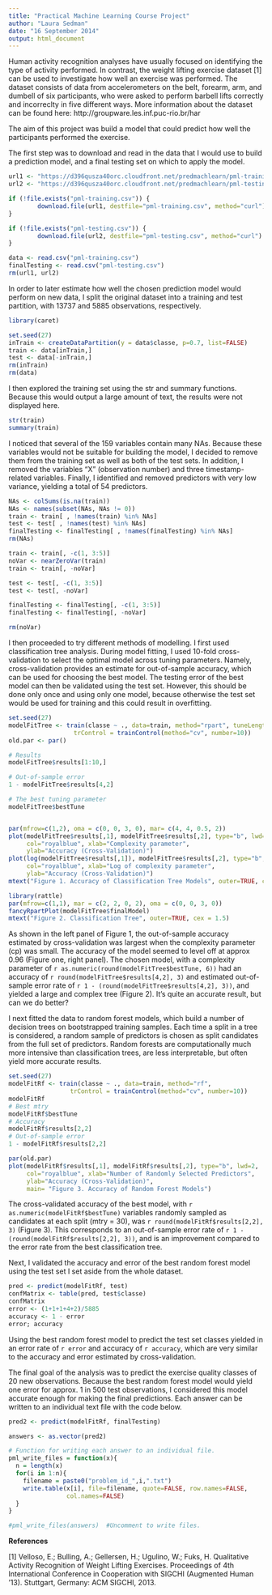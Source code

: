 ```yaml
---
title: "Practical Machine Learning Course Project"
author: "Laura Sedman"
date: "16 September 2014"
output: html_document
---
```


Human activity recognition analyses have usually focused on identifying the type
of activity performed. In contrast, the weight lifting exercise dataset [1] can
be used to investigate how well an exercise was performed. The dataset consists 
of data from accelerometers on the belt, forearm, arm, and dumbell of six 
participants, who were asked to perform barbell lifts correctly and incorreclty
in five different ways. More information about the dataset can be found here:
http://groupware.les.inf.puc-rio.br/har

The aim of this project was build a model that could predict how well the 
participants performed the exercise.

The first step was to download and read in the data that I would use to build a 
prediction model, and a final testing set on which to apply the model.

```r
url1 <- "https://d396qusza40orc.cloudfront.net/predmachlearn/pml-training.csv"
url2 <- "https://d396qusza40orc.cloudfront.net/predmachlearn/pml-testing.csv"

if (!file.exists("pml-training.csv")) {
        download.file(url1, destfile="pml-training.csv", method="curl")
}

if (!file.exists("pml-testing.csv")) {
        download.file(url2, destfile="pml-testing.csv", method="curl")
}

data <- read.csv("pml-training.csv")
finalTesting <- read.csv("pml-testing.csv")
rm(url1, url2)
```

In order to later estimate how well the chosen prediction model would perform
on new data, I split the original dataset into a training and test partition, 
with 13737 and 5885 observations, respectively.

```r

library(caret)

set.seed(27)
inTrain <- createDataPartition(y = data$classe, p=0.7, list=FALSE)
train <- data[inTrain,]
test <- data[-inTrain,]
rm(inTrain)
rm(data)
```

I then explored the training set using the str and summary functions. Because
this would output a large amount of text, the results were not displayed here.

``` r
str(train)
summary(train)
```

I noticed that several of the 159 variables contain many NAs. Because these 
variables would not be suitable for building the model, I decided to remove them
from the training set as well as both of the test sets. In addition, I removed 
the variables "X" (observation number) and three timestamp-related variables. 
Finally, I identified and removed predictors with very low variance, yielding a 
total of 54 predictors.

``` r
NAs <- colSums(is.na(train))
NAs <- names(subset(NAs, NAs != 0))
train <- train[ , !names(train) %in% NAs] 
test <- test[ , !names(test) %in% NAs] 
finalTesting <- finalTesting[ , !names(finalTesting) %in% NAs] 
rm(NAs)

train <- train[, -c(1, 3:5)]
noVar <- nearZeroVar(train)
train <- train[, -noVar]

test <- test[, -c(1, 3:5)]
test <- test[, -noVar]

finalTesting <- finalTesting[, -c(1, 3:5)]
finalTesting <- finalTesting[, -noVar]

rm(noVar)
```

I then proceeded to try different methods of modelling. I first used
classification tree analysis. During model fitting, I used 10-fold 
cross-validation to select the optimal model across tuning parameters. Namely,
cross-validation provides an estimate for out-of-sample accuracy, which can be
used for choosing the best model. The testing error of the best model can 
then be validated using the test set. However, this should be done only once and
using only one model, because otherwise the test set would be used for training
and this could result in overfitting.

``` r
set.seed(27)
modelFitTree <- train(classe ~ ., data=train, method="rpart", tuneLength=50,
                  trControl = trainControl(method="cv", number=10))
old.par <- par()

# Results
modelFitTree$results[1:10,]

# Out-of-sample error
1 - modelFitTree$results[4,2]

# The best tuning parameter
modelFitTree$bestTune


par(mfrow=c(1,2), oma = c(0, 0, 3, 0), mar= c(4, 4, 0.5, 2))
plot(modelFitTree$results[,1], modelFitTree$results[,2], type="b", lwd=2, 
     col="royalblue", xlab="Complexity parameter", 
     ylab="Accuracy (Cross-Validation)")
plot(log(modelFitTree$results[,1]), modelFitTree$results[,2], type="b", lwd=2, 
     col="royalblue", xlab="Log of complexity parameter", 
     ylab="Accuracy (Cross-Validation)")
mtext("Figure 1. Accuracy of Classification Tree Models", outer=TRUE, cex = 1.5)

library(rattle)
par(mfrow=c(1,1), mar = c(2, 2, 0, 2), oma = c(0, 0, 3, 0))
fancyRpartPlot(modelFitTree$finalModel)
mtext("Figure 2. Classification Tree", outer=TRUE, cex = 1.5)
```

As shown in the left panel of Figure 1, the out-of-sample accuracy estimated by 
cross-validation was largest when the complexity parameter (cp) was small. The 
accuracy of the model seemed to level off at approx 0.96 (Figure one,
right panel). The chosen model, with a complexity parameter of 
`r as.numeric(round(modelFitTree$bestTune, 6))` had an accuracy of 
`r round(modelFitTree$results[4,2], 3)` and estimated out-of-sample error rate
of `r 1 - (round(modelFitTree$results[4,2], 3))`, and yielded a large and 
complex tree (Figure 2). It's quite an accurate result, but can we do better?

I next fitted the data to random forest models, which build a number
of decision trees on bootstrapped training samples. Each time a split in a tree
is considered, a random sample of predictors is chosen as split candidates from 
the full set of predictors. Random forests are computationally much more
intensive than classification trees, are less interpretable, but often yield 
more accurate results.

``` r
set.seed(27)
modelFitRf <- train(classe ~ ., data=train, method="rf", 
                 trControl = trainControl(method="cv", number=10))
modelFitRf
# Best mtry
modelFitRf$bestTune
# Accuracy
modelFitRf$results[2,2]
# Out-of-sample error
1 - modelFitRf$results[2,2]

par(old.par)
plot(modelFitRf$results[,1], modelFitRf$results[,2], type="b", lwd=2, 
     col="royalblue", xlab="Number of Randomly Selected Predictors", 
     ylab="Accuracy (Cross-Validation)", 
     main= "Figure 3. Accuracy of Random Forest Models")
```

The cross-validated accuracy of the best model, with 
`r as.numeric(modelFitRf$bestTune)` variables randomly sampled as candidates at 
each split (mtry = 30), was `r round(modelFitRf$results[2,2], 3)` (Figure 3). 
This corresponds to an out-of-sample error rate of 
`r 1 - (round(modelFitRf$results[2,2], 3))`, and is an improvement compared to 
the error rate from the best classification tree. 

Next, I validated the accuracy and error of the best random forest model using
the test set I set aside from the whole dataset.

``` r
pred <- predict(modelFitRf, test)
confMatrix <- table(pred, test$classe)
confMatrix
error <- (1+1+1+4+2)/5885
accuracy <- 1 - error
error; accuracy
```

Using the best random forest model to predict the test set classes yielded in
an error rate of `r error` and accuracy of `r accuracy`, which are very similar 
to the accuracy and error estimated by cross-validation.

The final goal of the analysis was to predict the exercise quality classes of
20 new observations. Because the best random forest model would yield one error 
for approx. 1 in 500 test observations, I considered this model accurate enough
for making the final predictions. Each answer can be written to an individual 
text file with the code below.

``` r
pred2 <- predict(modelFitRf, finalTesting)

answers <- as.vector(pred2)

# Function for writing each answer to an individual file.
pml_write_files = function(x){
  n = length(x)
  for(i in 1:n){
    filename = paste0("problem_id_",i,".txt")
    write.table(x[i], file=filename, quote=FALSE, row.names=FALSE,
                col.names=FALSE)
  }
}

#pml_write_files(answers)  #Uncomment to write files.
```

**References**

[1] Velloso, E.; Bulling, A.; Gellersen, H.; Ugulino, W.; Fuks, H. Qualitative 
Activity Recognition of Weight Lifting Exercises. Proceedings of 4th 
International Conference in Cooperation with SIGCHI (Augmented Human '13). 
Stuttgart, Germany: ACM SIGCHI, 2013.
